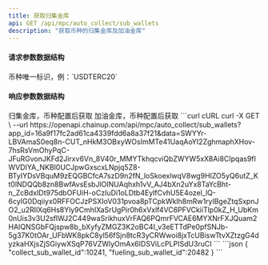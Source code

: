 ---
title: 获取归集金库
api: GET /api/mpc/auto_collect/sub_wallets
description: "获取币种的归集金库及加油金库"
---

#### 请求参数数据结构
<ParamField query="symbol" type="integer" required>
    币种唯一标识，例：`USDTERC20`
</ParamField>


#### 响应参数数据结构
<Expandable title="object">
    <ResponseField name="collect_sub_wallet_id" type="integer">归集金库，币种配置后获取</ResponseField>
    <ResponseField name="fueling_sub_wallet_id" type="integer">加油金库，币种配置后获取</ResponseField>
</Expandable>



<RequestExample>
  ```curl cURL
  curl -X GET \
  --url https://openapi.chainup.com/api/mpc/auto_collect/sub_wallets?app_id=16a9f17fc2ad61ca4339fdd6a8a37f21&data=SWYYr-LBVAmaS0eq8n-CUT_nHkM3OBxyWOsImMTe41UaqAoYI2ZghmaphXHov-7hsRsVmOhyPqC-JFuRGvonJKFd2Jirxv6Vn_8V40r_MMYTkhqcviQbZWYW5xX8Ai8CIpqas9fIWVDIYA_NKBl0UCJpwGxscxLNpjq5Z8-BTyIYDsVBquM9zEQGBCfcA7szD9n2fN_loSkoexlwqV8wg9HIZO5yQ6utZ_Kt0lNDQQb8zn8BwfAvsEsbJlOINUAqhxh1vV_AJ4bXn2uYx8TaYcBht-n_ZcBdxIDt975dbOFUiH-oCzIuDi1oLDtb4EylfCvhU5E4ozel_lQ-6cyIG0Dqiiyx0RFFOCJzPSXIoV031pvoa8pTCpkWklh8mRw1rylBgeZtqSxpnJO2_u2RIlXq6Hs8Yly9CmhIXaSrUgPir0h6xVxlf4VC6PFVCkiiTlp0kZ_H_UbKm0nUis3v3U2sflWJ2C449waSrikhuxVrFAQ6PQmrFVCAE6MYXNrFXJQuam2HAIQNSGbFQjspw8b_bXyfyZMGZ3K2oBC4I_v3eETTdPe0pfSNJb-5g37K0tOAr_UFbWK8pkC8yl56fSjn8tcR3yCRWwoi8jxTcUBiswTtvXZtzgG4dyzkaHXjsZjSGiywXSqP76VZWlyOmAx6IDSViLcPLPISdU3ruCI
  ```
</RequestExample>



<ResponseExample>
```json
{
    "collect_sub_wallet_id":10241,
    "fueling_sub_wallet_id":20482
}
```
</ResponseExample>
